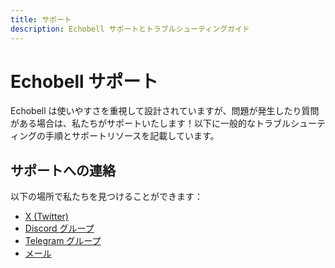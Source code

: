 ```yaml
---
title: サポート
description: Echobell サポートとトラブルシューティングガイド
---
```


# Echobell サポート

Echobell は使いやすさを重視して設計されていますが、問題が発生したり質問がある場合は、私たちがサポートいたします！以下に一般的なトラブルシューティングの手順とサポートリソースを記載しています。

## サポートへの連絡

以下の場所で私たちを見つけることができます：

- [X (Twitter)](https://x.com/EchobellApp)
- [Discord グループ](https://discord.gg/s4JqfrgccJ)
- [Telegram グループ](https://t.me/EchobellGroup)
- [メール](mailto:echobell@weelone.com)
